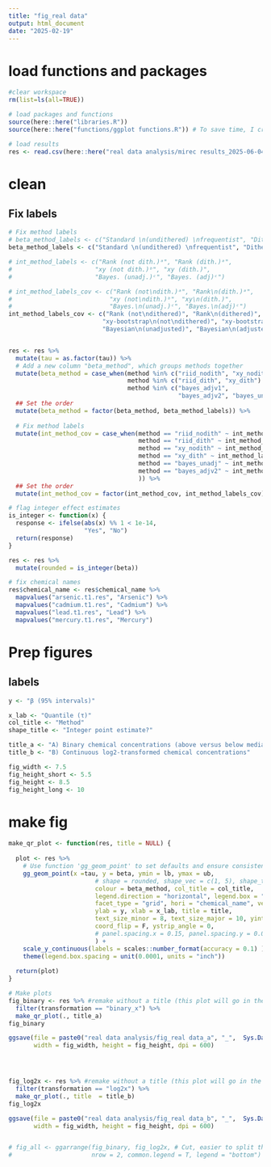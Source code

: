 ---
title: "fig_real data"
output: html_document
date: "2025-02-19"
---

# load functions and packages
```{r}
#clear workspace
rm(list=ls(all=TRUE))

# load packages and functions
source(here::here("libraries.R"))
source(here::here("functions/ggplot functions.R")) # To save time, I created a function "gg_geom_point()" which I will call to create the figures. 

# load results
res <- read.csv(here::here("real data analysis/mirec results_2025-06-04.csv"))

```


# clean
## Fix labels
```{r}
# Fix method labels
# beta_method_labels <- c("Standard \n(undithered) \nfrequentist", "Dithered \nfrequentist", "Unidthered \nBayesianᵃ")
beta_method_labels <- c("Standard \n(undithered) \nfrequentist", "Dithered \nfrequentist", "Unidthered \nBayesian")

# int_method_labels <- c("Rank (not dith.)ᵃ", "Rank (dith.)ᵃ", 
#                       "xy (not dith.)ᵇ", "xy (dith.)",
#                       "Bayes. (unadj.)ᶜ", "Bayes. (adj)ᶜ")

# int_method_labels_cov <- c("Rank (not\ndith.)ᵃ", "Rank\n(dith.)ᵃ", 
#                           "xy (not\ndith.)ᵇ", "xy\n(dith.)",
#                           "Bayes.\n(unadj.)ᶜ", "Bayes.\n(adj)ᶜ")
int_method_labels_cov <- c("Rank (not\ndithered)", "Rank\n(dithered)", 
                          "xy-bootstrap\n(not\ndithered)", "xy-bootstrap\n(dithered)",
                          "Bayesian\n(unadjusted)", "Bayesian\n(adjusted)")


res <- res %>% 
  mutate(tau = as.factor(tau)) %>% 
  # Add a new column "beta_method", which groups methods together
  mutate(beta_method = case_when(method %in% c("riid_nodith", "xy_nodith") ~ beta_method_labels[1],
                                 method %in% c("riid_dith", "xy_dith") ~ beta_method_labels[2],
                                 method %in% c("bayes_adjv1", 
                                               "bayes_adjv2", "bayes_unadj") ~ beta_method_labels[3])) %>% 
  ## Set the order
  mutate(beta_method = factor(beta_method, beta_method_labels)) %>% 
  
  # Fix method labels
  mutate(int_method_cov = case_when(method == "riid_nodith" ~ int_method_labels_cov[1],
                                    method == "riid_dith" ~ int_method_labels_cov[2],
                                    method == "xy_nodith" ~ int_method_labels_cov[3],
                                    method == "xy_dith" ~ int_method_labels_cov[4],
                                    method == "bayes_unadj" ~ int_method_labels_cov[5],
                                    method == "bayes_adjv2" ~ int_method_labels_cov[6]
                                    )) %>% 
  ## Set the order
  mutate(int_method_cov = factor(int_method_cov, int_method_labels_cov)) 

# flag integer effect estimates
is_integer <- function(x) {
  response <- ifelse(abs(x) %% 1 < 1e-14, 
                     "Yes", "No")
  return(response)
}

res <- res %>% 
  mutate(rounded = is_integer(beta)) 

# fix chemical names
res$chemical_name <- res$chemical_name %>% 
  mapvalues("arsenic.t1.res", "Arsenic") %>% 
  mapvalues("cadmium.t1.res", "Cadmium") %>% 
  mapvalues("lead.t1.res", "Lead") %>% 
  mapvalues("mercury.t1.res", "Mercury") 

```



# Prep figures

## labels
```{r}
y <- "β (95% intervals)"

x_lab <- "Quantile (τ)"
col_title <- "Method"
shape_title <- "Integer point estimate?"

title_a <- "A) Binary chemical concentrations (above versus below median)"
title_b <- "B) Continuous log2-transformed chemical concentrations"

fig_width <- 7.5
fig_height_short <- 5.5
fig_height <- 8.5
fig_height_long <- 10
```

# make fig

```{r}
make_qr_plot <- function(res, title = NULL) {
  
  plot <- res %>% 
    # Use function 'gg_geom_point' to set defaults and ensure consistency
    gg_geom_point(x =tau, y = beta, ymin = lb, ymax = ub,
                        # shape = rounded, shape_vec = c(1, 5), shape_title = shape_title,
                        colour = beta_method, col_title = col_title, 
                        legend.direction = "horizontal", legend.box = "horizontal",
                        facet_type = "grid", hori = "chemical_name", vert = "int_method_cov",  p_dodge = T,
                        ylab = y, xlab = x_lab, title = title,
                        text_size_minor = 8, text_size_major = 10, yint = 0, 
                        coord_flip = F, ystrip_angle = 0,
                        # panel.spacing.x = 0.15, panel.spacing.y = 0.05
                        ) + 
    scale_y_continuous(labels = scales::number_format(accuracy = 0.1) ) +
    theme(legend.box.spacing = unit(0.0001, units = "inch"))
  
  return(plot)
}

# Make plots
fig_binary <- res %>% #remake without a title (this plot will go in the manuscript)
  filter(transformation == "binary_x") %>% 
  make_qr_plot(., title_a)
fig_binary

ggsave(file = paste0("real data analysis/fig_real data_a", "_",  Sys.Date(), ".png"),
       width = fig_width, height = fig_height, dpi = 600)




fig_log2x <- res %>% #remake without a title (this plot will go in the manuscript)
  filter(transformation == "log2x") %>% 
  make_qr_plot(., title  = title_b)
fig_log2x

ggsave(file = paste0("real data analysis/fig_real data_b", "_",  Sys.Date(), ".png"),
       width = fig_width, height = fig_height, dpi = 600)


# fig_all <- ggarrange(fig_binary, fig_log2x, # Cut, easier to split the figure across 2 pages
#                      nrow = 2, common.legend = T, legend = "bottom")


```

```{r}

```







